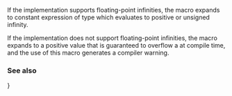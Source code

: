 {{title|INFINITY}}
{{cpp/numeric/math/navbar}}
{{dcl begin}}
{{dcl header | cmath}}
{{dcl | since=c++11 |
#define INFINITY /*implementation defined*/
}}
{{dcl end}}

If the implementation supports floating-point infinities, the macro {{tt|INFINITY}} expands to constant expression of type {{c|float}} which evaluates to positive or unsigned infinity.

If the implementation does not support floating-point infinities, the macro {{tt|INFINITY}} expands to a positive value that is guaranteed to overflow a {{c|float}} at compile time, and the use of this macro generates a compiler warning.

===See also===
{{dsc begin}}
{{dsc inc | cpp/numeric/math/dsc isinf}}
{{dsc inc | cpp/numeric/math/dsc HUGE_VAL}}}
{{dsc inc | cpp/types/numeric_limits/dsc has_infinity}}
{{dsc inc | cpp/types/numeric_limits/dsc infinity}}
{{dsc see c | c/numeric/math/INFINITY}}
{{dsc end}}

{{langlinks|de|es|fr|it|ja|pt|ru|zh}}